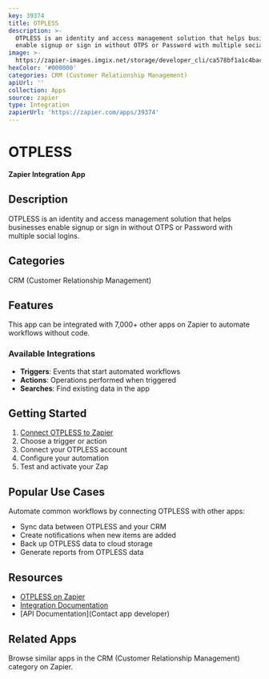 ```yaml
---
key: 39374
title: OTPLESS
description: >-
  OTPLESS is an identity and access management solution that helps businesses
  enable signup or sign in without OTPS or Password with multiple social logins.
image: >-
  https://zapier-images.imgix.net/storage/developer_cli/ca578bf1a1c4bacbc3011098a2f50680.png?auto=format%2Ccompress&ixlib=python-3.0.0&q=50
hexColor: '#000000'
categories: CRM (Customer Relationship Management)
apiUrl: ''
collection: Apps
source: zapier
type: Integration
zapierUrl: 'https://zapier.com/apps/39374'
---
```

# OTPLESS

**Zapier Integration App**

## Description

OTPLESS is an identity and access management solution that helps businesses enable signup or sign in without OTPS or Password with multiple social logins.

## Categories

CRM (Customer Relationship Management)

## Features

This app can be integrated with 7,000+ other apps on Zapier to automate workflows without code.

### Available Integrations

- **Triggers**: Events that start automated workflows
- **Actions**: Operations performed when triggered
- **Searches**: Find existing data in the app

## Getting Started

1. [Connect OTPLESS to Zapier](https://zapier.com/apps/39374)
2. Choose a trigger or action
3. Connect your OTPLESS account
4. Configure your automation
5. Test and activate your Zap

## Popular Use Cases

Automate common workflows by connecting OTPLESS with other apps:

- Sync data between OTPLESS and your CRM
- Create notifications when new items are added
- Back up OTPLESS data to cloud storage
- Generate reports from OTPLESS data

## Resources

- [OTPLESS on Zapier](https://zapier.com/apps/39374)
- [Integration Documentation](https://zapier.com/apps/39374/integrations)
- [API Documentation](Contact app developer)

## Related Apps

Browse similar apps in the CRM (Customer Relationship Management) category on Zapier.
